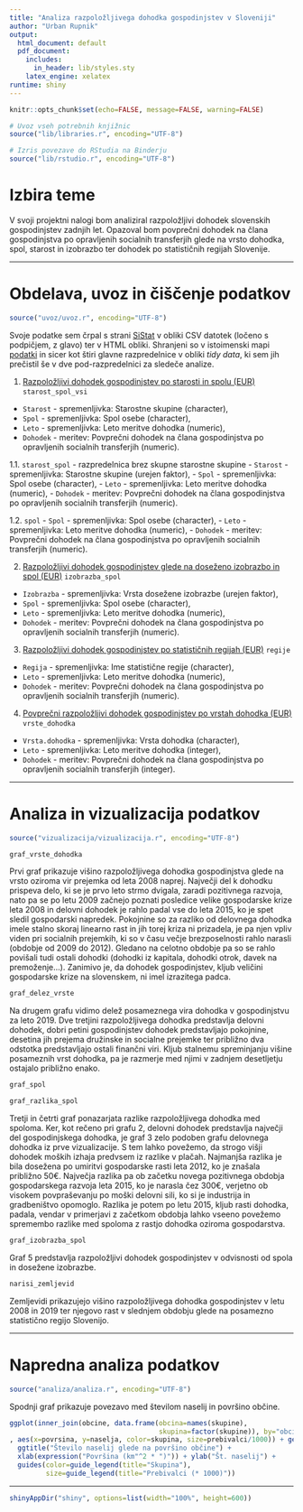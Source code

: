 ```yaml
---
title: "Analiza razpoložljivega dohodka gospodinjstev v Sloveniji"
author: "Urban Rupnik"
output:
  html_document: default
  pdf_document:
    includes:
      in_header: lib/styles.sty
    latex_engine: xelatex
runtime: shiny
---
```


```r
knitr::opts_chunk$set(echo=FALSE, message=FALSE, warning=FALSE)

# Uvoz vseh potrebnih knjižnic
source("lib/libraries.r", encoding="UTF-8")
```

```r
# Izris povezave do RStudia na Binderju
source("lib/rstudio.r", encoding="UTF-8")
```

# Izbira teme

V svoji projektni nalogi bom analiziral razpoložljivi dohodek slovenskih gospodinjstev zadnjih let. Opazoval bom povprečni dohodek na člana gospodinjstva po opravljenih socialnih transferjih glede na vrsto dohodka, spol, starost in izobrazbo ter dohodek po statističnih regijah Slovenije.


***

# Obdelava, uvoz in čiščenje podatkov

```r
source("uvoz/uvoz.r", encoding="UTF-8")
```

Svoje podatke sem črpal s strani [SiStat](https://pxweb.stat.si/SiStat/sl) v obliki CSV datotek (ločeno s podpičjem, z glavo) ter v HTML obliki. Shranjeni so v istoimenski mapi [podatki](https://github.com/UrbanRupnik/APPR-2020-21/tree/master/podatki) in sicer kot štiri glavne razpredelnice v obliki *tidy data*, ki sem jih prečistil še v dve pod-razpredelnici za sledeče analize.

1. [Razpoložljivi dohodek gospodinjstev po starosti in spolu (EUR)](https://pxweb.stat.si:443/SiStatData/sq/1406)
  `starost_spol_vsi` 
  - `Starost` - spremenljivka: Starostne skupine (character),
  - `Spol` - spremenljivka: Spol osebe (character),
  - `Leto` - spremenljivka: Leto meritve dohodka (numeric),
  - `Dohodek` - meritev: Povprečni dohodek na člana gospodinjstva po opravljenih socialnih transferjih (numeric).
  
1.1.  `starost_spol` - razpredelnica brez skupne starostne skupine
  - `Starost` - spremenljivka: Starostne skupine (urejen faktor),
  - `Spol` - spremenljivka: Spol osebe (character),
  - `Leto` - spremenljivka: Leto meritve dohodka (numeric),
  - `Dohodek` - meritev: Povprečni dohodek na člana gospodinjstva po opravljenih socialnih transferjih (numeric).
  
1.2.   `spol` 
  - `Spol` - spremenljivka: Spol osebe (character),
  - `Leto` - spremenljivka: Leto meritve dohodka (numeric),
  - `Dohodek` - meritev: Povprečni dohodek na člana gospodinjstva po opravljenih socialnih transferjih (numeric).

2. [Razpoložljivi dohodek gospodinjstev glede na doseženo izobrazbo in spol (EUR)](https://pxweb.stat.si:443/SiStatData/sq/1407) 
  `izobrazba_spol`
  - `Izobrazba` - spremenljivka: Vrsta dosežene izobrazbe (urejen faktor),
  - `Spol` - spremenljivka: Spol osebe (character),
  - `Leto` - spremenljivka: Leto meritve dohodka (numeric),
  - `Dohodek` - meritev: Povprečni dohodek na člana gospodinjstva po opravljenih socialnih transferjih (numeric).
  
3. [Razpoložljivi dohodek gospodinjstev po statističnih regijah (EUR)](https://pxweb.stat.si:443/SiStatData/sq/1228)
  `regije`
  - `Regija` - spremenljivka: Ime statistične regije (character),
  - `Leto` - spremenljivka: Leto meritve dohodka (numeric),
  - `Dohodek` - meritev: Povprečni dohodek na člana gospodinjstva po opravljenih socialnih transferjih (numeric).
  
4. [Povprečni razpoložljivi dohodek gospodinjstev po vrstah dohodka (EUR)](https://pxweb.stat.si:443/SiStatData/sq/1214)
  `vrste_dohodka`
  - `Vrsta.dohodka` - spremenljivka: Vrsta dohodka (character),
  - `Leto` - spremenljivka: Leto meritve dohodka (integer),
  - `Dohodek` - meritev: Povprečni dohodek na člana gospodinjstva po opravljenih socialnih transferjih (integer).

***

# Analiza in vizualizacija podatkov

```r
source("vizualizacija/vizualizacija.r", encoding="UTF-8")
```

```r
graf_vrste_dohodka
```
Prvi graf prikazuje višino razpoložljivega dohodka gospodinjstva glede na vrsto oziroma vir prejemka od leta 2008 naprej. Največji del k dohodku prispeva delo, ki se je prvo leto strmo dvigala, zaradi pozitivnega razvoja, nato pa se po letu 2009 začnejo poznati posledice velike gospodarske krize leta 2008 in delovni dohodek je rahlo padal vse do leta 2015, ko je spet sledil gospodarski napredek. Pokojnine so za razliko od delovnega dohodka imele stalno skoraj linearno rast in jih torej kriza ni prizadela, je pa njen vpliv viden pri socialnih prejemkih, ki so v času večje brezposelnosti rahlo narasli (obdobje od 2009 do 2012). Gledano na celotno obdobje pa so se rahlo povišali tudi ostali dohodki (dohodki iz kapitala, dohodki otrok, davek na premoženje...). Zanimivo je, da dohodek gospodinjstev, kljub veličini gospodarske krize na slovenskem, ni imel izrazitega padca.

```r
graf_delez_vrste
```
Na drugem grafu vidimo delež posameznega vira dohodka v gospodinjstvu za leto 2019. Dve tretjini razpoložljivega dohodka predstavlja delovni dohodek, dobri petini gospodinjstev dohodek predstavljajo pokojnine, desetina jih prejema družinske in socialne prejemke ter približno dva odstotka predstavljajo ostali finančni viri. Kljub stalnemu spreminjanju višine posameznih vrst dohodka, pa je razmerje med njimi v zadnjem desetljetju ostajalo približno enako.


```r
graf_spol
```

```r
graf_razlika_spol
```
Tretji in četrti graf ponazarjata razlike razpoložljivega dohodka med spoloma. Ker, kot rečeno pri grafu 2, delovni dohodek predstavlja največji del gospodinjskega dohodka, je graf 3 zelo podoben grafu delovnega dohodka iz prve vizualizacije. S tem lahko povežemo, da strogo višji dohodek moških izhaja predvsem iz razlike v plačah. Najmanjša razlika je bila dosežena po umiritvi gospodarske rasti leta 2012, ko je znašala približno 50€. Največja razlika pa ob začetku novega pozitivnega obdobja gospodarskega razvoja leta 2015, ko je narasla čez 300€, verjetno ob visokem povpraševanju po moški delovni sili, ko si je industrija in gradbeništvo opomoglo. Razlika je potem po letu 2015, kljub rasti dohodka, padala, vendar v primerjavi z začetkom obdobja lahko vseeno povežemo spremembo razlike med spoloma z rastjo dohodka oziroma gospodarstva.

```r
graf_izobrazba_spol
```
Graf 5 predstavlja razpoložljivi dohodek gospodinjstev v odvisnosti od spola in dosežene izobrazbe.  



```r
narisi_zemljevid
```
Zemljevidi prikazujejo višino razpoložljivega dohodka gospodinjstev v letu 2008 in 2019 ter njegovo rast v slednjem obdobju glede na posamezno statistično regijo Slovenijo.




***

# Napredna analiza podatkov

```r
source("analiza/analiza.r", encoding="UTF-8")
```

Spodnji graf prikazuje povezavo med številom naselij in površino občine.

```r
ggplot(inner_join(obcine, data.frame(obcina=names(skupine),
                                     skupina=factor(skupine)), by="obcina")
, aes(x=povrsina, y=naselja, color=skupina, size=prebivalci/1000)) + geom_point() +
  ggtitle("Število naselij glede na površino občine") +
  xlab(expression("Površina (km"^2 * ")")) + ylab("Št. naselij") +
  guides(color=guide_legend(title="Skupina"),
         size=guide_legend(title="Prebivalci (* 1000)"))
```

***

```r
shinyAppDir("shiny", options=list(width="100%", height=600))
```
